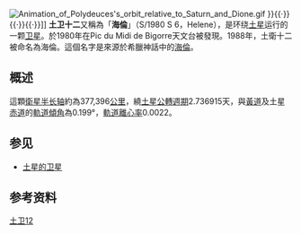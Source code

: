 {{Infobox planet
| name = Helene
| image = [[File:Helene_over_Saturn.jpg|230px]]
| caption = ''Cassini'' image of Helene against the backdrop of Saturn's clouds (March 3, 2010)
| discovery = yes
| discoverer = [[Pierre_Laques|Laques]] and<br /> [[Jean_Lecacheux|Lecacheux]]
| discovered = March 1, 1980
| discovery_site = [[Pic_du_Midi_Observatory|Pic du Midi Observatory]]
| alt_names =
  {{plainlist |
* Helene
* Dione B
* Saturn XII (12)
* S/1980 S 6
  }}
| semimajor = 377,396 km<!-- Computed from period using the http://www.minorplanetcenter.net/iau/NatSats/NaturalSatellites.html µ value -->
| eccentricity = 0.0022
| period = 2.736915 d 
| inclination = 0.199° (to Saturn's equator)
| satellite_of =
  {{plainlist |
* [[土星|土星]]
* [[土卫四|土卫四]] (L4 特洛伊)
  }}
| physical_characteristics = yes
| mean_radius = 17.6 ± 0.4 km {{sfn|Thomas|2010}}
| dimensions = 43.4×38.2×26 km {{sfn|Thomas|2010}}
| rotation = [[同步自转|同步自转]]
| albedo = 1.67 ± 0.20 {{nowrap|([[几何反照率|几何反照率]]) {{sfn|Verbiscer French et al.|2007}}}}
| axial_tilt = <!-- zero -->
}}
[[File:Animation_of_Polydeuces's_orbit_relative_to_Saturn_and_Dione.gif|thumb]] }}{{·}}{{legend2|Cyan|[[土卫十二|土卫十二]]}}{{·}}{{legend2|Lime|[[土卫四|土卫四]]}}{{·}}{{legend2|DarkOrange|[[土星|土星]]}}]]
'''土卫十二'''又稱為「'''海倫'''」（S/1980 S 6，Helene），是环绕[[土星|土星]]运行的一颗[[卫星|卫星]]。於1980年在Pic du Midi de Bigorre天文台被發現。1988年，土衛十二被命名為海倫。這個名字是來源於希臘神話中的[[海倫_(神話)|海倫]]。

== 概述 ==

這顆[[衛星|衛星]][[半长轴|半长轴]]約為377,396[[公里|公里]]，繞[[土星|土星]][[公轉週期|公轉週期]]2.736915天，與[[黃道|黃道]]及土星[[赤道|赤道]]的[[軌道傾角|軌道傾角]]為0.199°，[[軌道離心率|軌道離心率]]0.0022。

== 参见 ==
* [[土星的卫星|土星的卫星]]

==参考资料==
{{Reflist}}

{{土星的卫星}}

{{衛星小作品}}

[[Category:土星的卫星|土卫12]]